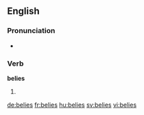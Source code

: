 ==English==

===Pronunciation===
* {{rhymes|aɪz}}

===Verb===
'''belies''' {{p}}

# {{third-person singular of|belie}}

[[de:belies]]
[[fr:belies]]
[[hu:belies]]
[[sv:belies]]
[[vi:belies]]
